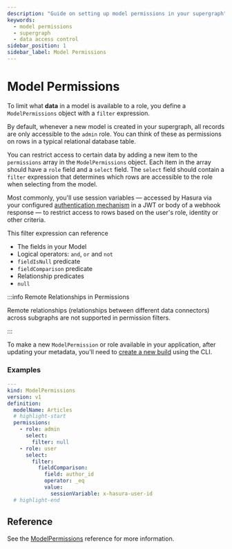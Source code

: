 ```yaml
---
description: "Guide on setting up model permissions in your supergraph"
keywords:
  - model permissions
  - supergraph
  - data access control
sidebar_position: 1
sidebar_label: Model Permissions
---
```


# Model Permissions

To limit what **data** in a model is available to a role, you define a `ModelPermissions` object with a `filter`
expression.

By default, whenever a new model is created in your supergraph, all records are only accessible to the `admin` role. You
can think of these as permissions on rows in a typical relational database table.

You can restrict access to certain data by adding a new item to the `permissions` array in the `ModelPermissions`
object. Each item in the array should have a `role` field and a `select` field. The `select` field should contain a
`filter` expression that determines which rows are accessible to the role when selecting from the model.

Most commonly, you'll use session variables — accessed by Hasura via your configured
[authentication mechanism](/auth/overview.mdx) in a JWT or body of a webhook response — to restrict access to rows based
on the user's role, identity or other criteria.

This filter expression can reference

- The fields in your Model
- Logical operators: `and`, `or` and `not`
- `fieldIsNull` predicate
- `fieldComparison` predicate
- Relationship predicates
- `null`

:::info Remote Relationships in Permissions

Remote relationships (relationships between different data connectors) across subgraphs are not supported in permission
filters.

:::

To make a new `ModelPermission` or role available in your application, after updating your metadata, you'll need to
[create a new build](/reference/cli/commands/ddn_supergraph_build_local.mdx) using the CLI.

### Examples

```yaml title="Allow admin to access all rows in the Articles model but allow user to access rows where the author_id field matches the user id session variable. Basically, their own articles."
---
kind: ModelPermissions
version: v1
definition:
  modelName: Articles
  # highlight-start
  permissions:
    - role: admin
      select:
        filter: null
    - role: user
      select:
        filter:
          fieldComparison:
            field: author_id
            operator: _eq
            value:
              sessionVariable: x-hasura-user-id
  # highlight-end
```

## Reference

See the [ModelPermissions](/reference/metadata-reference/permissions.mdx) reference for more information.

